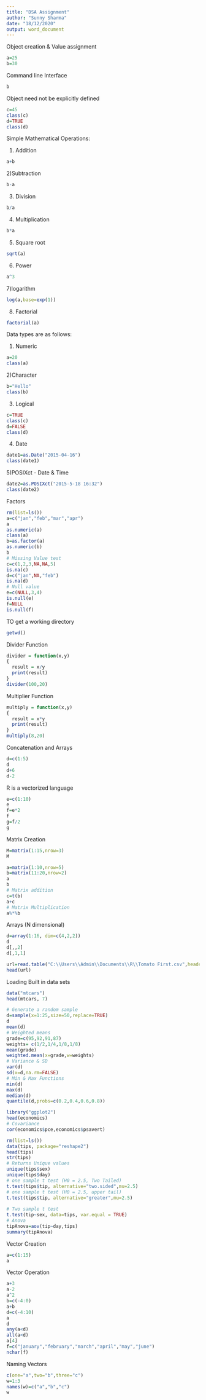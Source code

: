 ---
title: "DSA Assignment"
author: "Sunny Sharma"
date: "18/12/2020"
output: word_document
---

Object creation & Value assignment
```{r}
a=25
b=30
```

Command line Interface
```{r}
b
```

Object need not be explicitly defined
```{r}
c=45
class(c)
d=TRUE
class(d)
```
Simple Mathematical Operations:

1) Addition
```{r}
a+b
```
2)Subtraction
```{r}
b-a
```
3) Division
```{r}
b/a
```
4) Multiplication
```{r}
b*a
```
5) Square root
```{r}
sqrt(a)
```
6) Power
```{r}
a^3
```
7)logarithm 
```{r}
log(a,base=exp(1))
```
8) Factorial
```{r}
factorial(a)
```

Data types are as follows:

1) Numeric
```{r}
a=20
class(a)
```
2)Character
```{r}
b="Hello"
class(b)
```
3) Logical
```{r}
c=TRUE
class(c)
d=FALSE
class(d)
```
4) Date
```{r}
date1=as.Date("2015-04-16")
class(date1)
```
5)POSIXct - Date & Time
```{r}
date2=as.POSIXct("2015-5-18 16:32")
class(date2)
```

Factors

```{r}
rm(list=ls())
a=c("jan","feb","mar","apr")
a
as.numeric(a)
class(a)
b=as.factor(a)
as.numeric(b)
b
# Missing Value test
c=c(1,2,3,NA,NA,5)
is.na(c)
d=c("jan",NA,"feb")
is.na(d)
# Null value
e=c(NULL,3,4)
is.null(e)
f=NULL
is.null(f)
```

TO get a working directory
```{r}
getwd()
```

Divider Function
```{r}
divider = function(x,y)
{
  result = x/y
  print(result)
}
divider(100,20)
```
Multiplier Function
```{r}
multiply = function(x,y)
{
  result = x*y
  print(result)
}
multiply(8,20)
```
Concatenation and Arrays
```{r}
d=c(1:5)
d
d+6
d-2
```
R is a vectorized language
```{r}
e=c(1:10)
e
f=e*2
f
g=f/2
g
```
Matrix Creation
```{r}
M=matrix(1:15,nrow=3)
M
```

```{r}
a=matrix(1:10,nrow=5)
b=matrix(11:20,nrow=2)
a
b
# Matrix addition
c=t(b)
a+c
# Matrix Multiplication
a%*%b
```

Arrays (N dimensional)
```{r}
d=array(1:16, dim=c(4,2,2))
d
d[,,2]
d[,1,1]
```

```{r}
url=read.table("C:\\Users\\Admin\\Documents\\R\\Tomato First.csv",header=TRUE,sep=",")
head(url)
```

Loading Built in data sets
```{r}
data("mtcars")
head(mtcars, 7)
```

```{r}
# Generate a random sample
d=sample(x=1:25,size=50,replace=TRUE)
d
mean(d)
# Weighted means
grade=c(95,92,91,87)
weights= c(1/2,1/4,1/8,1/8)
mean(grade)
weighted.mean(x=grade,w=weights)
# Variance & SD
var(d)
sd(x=d,na.rm=FALSE)
# Min & Max Functions
min(d)
max(d)
median(d)
quantile(d,probs=c(0.2,0.4,0.6,0.8))
```
```{r}
library("ggplot2")
head(economics)
# Covariance
cor(economics$pce,economics$psavert)
```

```{r}
rm(list=ls())
data(tips, package="reshape2")
head(tips)
str(tips)
# Returns Unique values
unique(tips$sex)
unique(tips$day)
# one sample t test (H0 = 2.5, Two Tailed)
t.test(tips$tip, alternative="two.sided",mu=2.5)
# one sample t test (H0 = 2.5, upper tail)
t.test(tips$tip, alternative="greater",mu=2.5)
  
# Two sample t test 
t.test(tip~sex, data=tips, var.equal = TRUE)
# Anova
tipAnova=aov(tip~day,tips)
summary(tipAnova)
```

Vector Creation
```{r}
a=c(1:15)
a
```
Vector Operation
```{r}
a+3
a-2
a^2
b=c(-4:0)
a+b
d=c(-4:10)
a
d
any(a<d)
all(a<d)
a[4]
f=c("january","february","march","april","may","june")
nchar(f)
```
Naming Vectors
```{r}
c(one="a",two="b",three="c")
w=1:3
names(w)=c("a","b","c")
w
```

